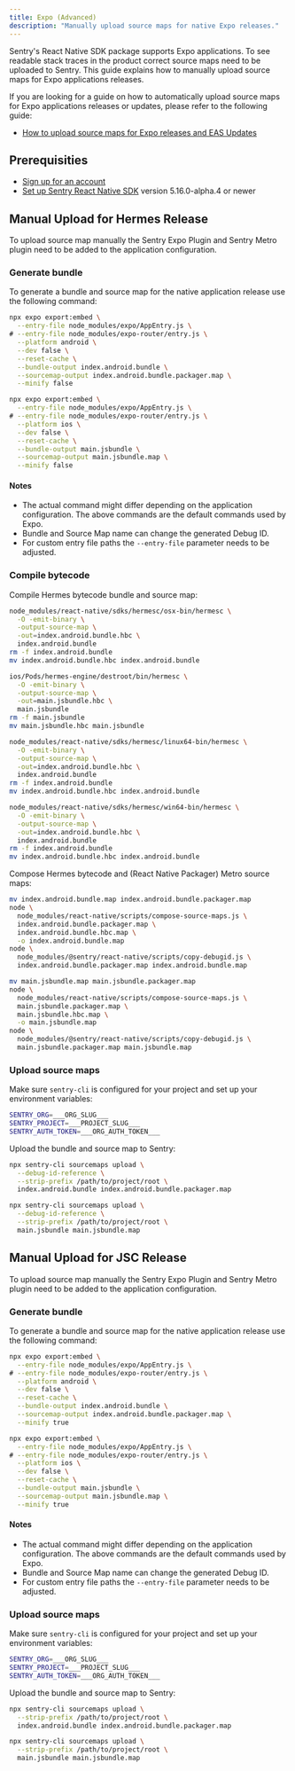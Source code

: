 ```yaml
---
title: Expo (Advanced)
description: "Manually upload source maps for native Expo releases."
---
```


Sentry's React Native SDK package supports Expo applications. To see readable stack traces in the product correct source maps need to be uploaded to Sentry. This guide explains how to manually upload source maps for Expo applications releases.

If you are looking for a guide on how to automatically upload source maps for Expo applications releases or updates, please refer to the following guide:

- [How to upload source maps for Expo releases and EAS Updates](/platforms/react-native/sourcemaps/uploading/expo/)

## Prerequisities

- [Sign up for an account](https://sentry.io/signup/)
- [Set up Sentry React Native SDK](/platforms/react-native/manual-setup/expo/) version 5.16.0-alpha.4 or newer

<OrgAuthTokenNote />

## Manual Upload for Hermes Release

To upload source map manually the Sentry Expo Plugin and Sentry Metro plugin need to be added to the application configuration.

### Generate bundle

To generate a bundle and source map for the native application release use the following command:

```bash {tabTitle:Android}
npx expo export:embed \
  --entry-file node_modules/expo/AppEntry.js \
# --entry-file node_modules/expo-router/entry.js \
  --platform android \
  --dev false \
  --reset-cache \
  --bundle-output index.android.bundle \
  --sourcemap-output index.android.bundle.packager.map \
  --minify false
```

```bash {tabTitle:iOS}
npx expo export:embed \
  --entry-file node_modules/expo/AppEntry.js \
# --entry-file node_modules/expo-router/entry.js \
  --platform ios \
  --dev false \
  --reset-cache \
  --bundle-output main.jsbundle \
  --sourcemap-output main.jsbundle.map \
  --minify false
```

#### Notes

- The actual command might differ depending on the application configuration. The above commands are the default commands used by Expo.
- Bundle and Source Map name can change the generated Debug ID.
- For custom entry file paths the `--entry-file` parameter needs to be adjusted.

### Compile bytecode

Compile Hermes bytecode bundle and source map:

```bash {tabTitle:Android}
node_modules/react-native/sdks/hermesc/osx-bin/hermesc \
  -O -emit-binary \
  -output-source-map \
  -out=index.android.bundle.hbc \
  index.android.bundle
rm -f index.android.bundle
mv index.android.bundle.hbc index.android.bundle
```

```bash {tabTitle:iOS}
ios/Pods/hermes-engine/destroot/bin/hermesc \
  -O -emit-binary \
  -output-source-map \
  -out=main.jsbundle.hbc \
  main.jsbundle
rm -f main.jsbundle
mv main.jsbundle.hbc main.jsbundle
```

```bash {tabTitle:Android on Linux}
node_modules/react-native/sdks/hermesc/linux64-bin/hermesc \
  -O -emit-binary \
  -output-source-map \
  -out=index.android.bundle.hbc \
  index.android.bundle
rm -f index.android.bundle
mv index.android.bundle.hbc index.android.bundle
```

```bash {tabTitle:Android on Windows}
node_modules/react-native/sdks/hermesc/win64-bin/hermesc \
  -O -emit-binary \
  -output-source-map \
  -out=index.android.bundle.hbc \
  index.android.bundle
rm -f index.android.bundle
mv index.android.bundle.hbc index.android.bundle
```

Compose Hermes bytecode and (React Native Packager) Metro source maps:

```bash {tabTitle:Android}
mv index.android.bundle.map index.android.bundle.packager.map
node \
  node_modules/react-native/scripts/compose-source-maps.js \
  index.android.bundle.packager.map \
  index.android.bundle.hbc.map \
  -o index.android.bundle.map
node \
  node_modules/@sentry/react-native/scripts/copy-debugid.js \
  index.android.bundle.packager.map index.android.bundle.map
```

```bash {tabTitle:iOS}
mv main.jsbundle.map main.jsbundle.packager.map
node \
  node_modules/react-native/scripts/compose-source-maps.js \
  main.jsbundle.packager.map \
  main.jsbundle.hbc.map \
  -o main.jsbundle.map
node \
  node_modules/@sentry/react-native/scripts/copy-debugid.js \
  main.jsbundle.packager.map main.jsbundle.map
```

### Upload source maps

Make sure `sentry-cli` is configured for your project and set up your environment variables:

```bash {filename:.env}
SENTRY_ORG=___ORG_SLUG___
SENTRY_PROJECT=___PROJECT_SLUG___
SENTRY_AUTH_TOKEN=___ORG_AUTH_TOKEN___
```

Upload the bundle and source map to Sentry:

```bash {tabTitle:Android}
npx sentry-cli sourcemaps upload \
  --debug-id-reference \
  --strip-prefix /path/to/project/root \
  index.android.bundle index.android.bundle.packager.map
```

```bash {tabTitle:iOS}
npx sentry-cli sourcemaps upload \
  --debug-id-reference \
  --strip-prefix /path/to/project/root \
  main.jsbundle main.jsbundle.map
```

## Manual Upload for JSC Release

To upload source map manually the Sentry Expo Plugin and Sentry Metro plugin need to be added to the application configuration.

### Generate bundle

To generate a bundle and source map for the native application release use the following command:

```bash {tabTitle:Android}
npx expo export:embed \
  --entry-file node_modules/expo/AppEntry.js \
# --entry-file node_modules/expo-router/entry.js \
  --platform android \
  --dev false \
  --reset-cache \
  --bundle-output index.android.bundle \
  --sourcemap-output index.android.bundle.packager.map \
  --minify true
```

```bash {tabTitle:iOS}
npx expo export:embed \
  --entry-file node_modules/expo/AppEntry.js \
# --entry-file node_modules/expo-router/entry.js \
  --platform ios \
  --dev false \
  --reset-cache \
  --bundle-output main.jsbundle \
  --sourcemap-output main.jsbundle.map \
  --minify true
```

#### Notes

- The actual command might differ depending on the application configuration. The above commands are the default commands used by Expo.
- Bundle and Source Map name can change the generated Debug ID.
- For custom entry file paths the `--entry-file` parameter needs to be adjusted.

### Upload source maps

Make sure `sentry-cli` is configured for your project and set up your environment variables:

```bash {filename:.env}
SENTRY_ORG=___ORG_SLUG___
SENTRY_PROJECT=___PROJECT_SLUG___
SENTRY_AUTH_TOKEN=___ORG_AUTH_TOKEN___
```

Upload the bundle and source map to Sentry:

```bash {tabTitle:Android}
npx sentry-cli sourcemaps upload \
  --strip-prefix /path/to/project/root \
  index.android.bundle index.android.bundle.packager.map
```

```bash {tabTitle:iOS}
npx sentry-cli sourcemaps upload \
  --strip-prefix /path/to/project/root \
  main.jsbundle main.jsbundle.map
```
